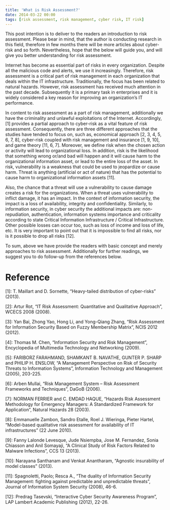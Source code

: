 ```yaml
---
title: 'What is Risk Assessment?'
date: 2014-03-22 00:00
tags: [risk assessment, risk management, cyber risk, IT risk]
---
```


This post intention is to deliver to the readers an introduction to risk
assessment. Please bear in mind, that the author is conducting research
in this field, therefore in few months there will be more articles about
cyber-risk and so forth. Nevertheless, hope that the below will guide
you, and will give you better understanding for risk assessment.

Internet has become as essential part of risks in every organization.
Despite all the malicious code and alerts, we use it increasingly.
Therefore, risk assessment is a critical part of risk management in each
organization that deals within the IT infrastructure. Traditionally, the
focus has been related to natural hazards. However, risk assessment has
received much attention in the past decade. Subsequently it is a primary
task in enterprises and it is widely considered a key reason for
improving an organization’s IT performance.

In content to risk assessment as a part of risk management, additionally
we have the criminality and unlawful exploitations of the Internet.
Accordingly, [1] provides a partial approach to cyber-risk as a vital
feature of risk assessment. Consequently, there are three different
approaches that the studies have tended to focus on, such as, economical
approach [2, 3, 4, 5, 6, 7, 8], cyber-risk coupled with risk management
and insurance [1, 9, 10], and game theory [11, 6, 7]. Moreover, we
define risk when the chosen action or activity will lead to
organizational loss. In addition, risk is the likelihood that something
wrong or/and bad will happen and it will cause harm to the
organizational information asset, or lead to the entire loss of the
asset. In risk, vulnerability is a weakness that could be used to
jeopardize or cause harm. Threat is anything (artificial or act of
nature) that has the potential to cause harm to organizational
information assets [11].

Also, the chance that a threat will use a vulnerability to cause damage
creates a risk for the organizations. When a threat uses vulnerability
to inflict damage, it has an impact. In the context of information
security, the impact is a loss of availability, integrity and
confidentiality. Similarly, to information security, in cyber security
the additional impacts are: non-repudiation, authentication, information
systems importance and criticality according to state Critical
Information Infrastructure / Critical Infrastructure. Other possible
losses can occur too, such as loss of income and loss of life, etc. It
is very important to point out that it is impossible to find all risks,
nor is it possible to drop all risks [12].

To sum, above we have provide the readers with basic concept and merely
approaches to risk assessment. Additionally for further readings, we
suggest you to do follow-up from the references below.

# Reference

[1]: T. Maillart and D. Sornette, “Heavy-tailed distribution of
cyber-risks” (2013).

[2]: Artur Rot, “IT Risk Assessment: Quantitative and Qualitative
Approach”, WCECS 2008 (2008).

[3]: Yan Bai, Zhong Yao, Hong Li, and Yong-Qiang Zhang, “Risk Assessment
for Information Security Based on Fuzzy Membership Matrix”, NCIS 2012
(2012).

[4]: Thomas M. Chen, “Information Security and Risk Management”,
Encyclopedia of Multimedia Technology and Networking (2009).

[5]: FARIBORZ FARAHMAND, SHAMKANT B. NAVATHE, GUNTER P. SHARP and PHILIP
H. ENSLOW, “A Management Perspective on Risk of Security Threats to
Information Systems”, Information Technology and Management (2005),
203-225.

[6]: Arben Mullai, “Risk Management System – Risk Assessment Frameworks
and Techniques”, DaGoB (2006).

[7]: NORMAN FERRIER and C. EMDAD HAQUE, “Hazards Risk Assessment
Methodology for Emergency Managers: A Standardized Framework for
Application”, Natural Hazards 28 (2003).

[8]: Emmanuelle Zambon, Sandro Etalle, Roel J. Wieringa, Pieter Hartel,
“Model-based qualitative risk assessment for availability of IT
infrastructures” (22 June 2010).

[9]: Fanny Lalonde Levesque, Jude Nsiempba, Jose M. Fernandez, Sonia
Chiasson and Anil Somayaji, “A Clinical Study of Risk Factors Related to
Malware Infections”, CCS 13 (2013).

[10]: Narayana Santhanam and Venkat Anantharam, “Agnostic insurability
of model classes” (2013).

[11]: Spagnoletti, Paolo; Resca A., “The duality of Information Security
Management: fighting against predictable and unpredictable threats”,
Journal of Information System Security (2008), 46-6.

[12]: Predrag Tasevski, “Interactive Cyber Security Awareness Program”,
LAP Lambert Academic Publishing (2012), 22-26.
